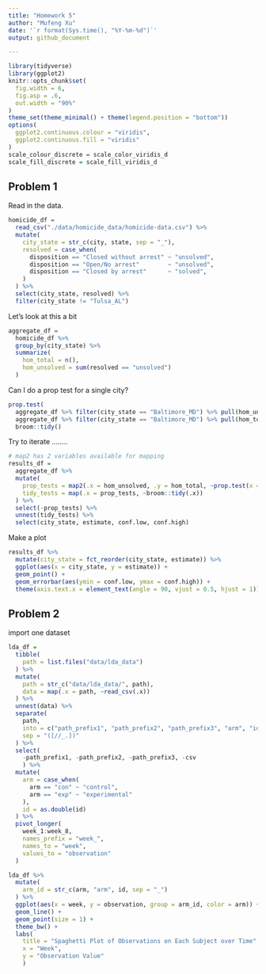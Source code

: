 ```yaml
---
title: "Homework 5"
author: "Mufeng Xu"
date: '`r format(Sys.time(), "%Y-%m-%d")`'
output: github_document

---
```


```r
library(tidyverse)
library(ggplot2)
knitr::opts_chunk$set(
  fig.width = 6,
  fig.asp = .6,
  out.width = "90%"
)
theme_set(theme_minimal() + theme(legend.position = "bottom"))
options(
  ggplot2.continuous.colour = "viridis",
  ggplot2.continuous.fill = "viridis"
)
scale_colour_discrete = scale_color_viridis_d
scale_fill_discrete = scale_fill_viridis_d
```


## Problem 1

Read in the data.

```r
homicide_df = 
  read_csv("./data/homicide_data/homicide-data.csv") %>% 
  mutate(
    city_state = str_c(city, state, sep = "_"),
    resolved = case_when(
      disposition == "Closed without arrest" ~ "unsolved",
      disposition == "Open/No arrest"        ~ "unsolved",
      disposition == "Closed by arrest"      ~ "solved",
    )
  ) %>% 
  select(city_state, resolved) %>% 
  filter(city_state != "Tulsa_AL")
```

Let's look at this a bit

```r
aggregate_df = 
  homicide_df %>% 
  group_by(city_state) %>% 
  summarize(
    hom_total = n(),
    hom_unsolved = sum(resolved == "unsolved")
  )
```

Can I do a prop test for a single city?

```r
prop.test(
  aggregate_df %>% filter(city_state == "Baltimore_MD") %>% pull(hom_unsolved), 
  aggregate_df %>% filter(city_state == "Baltimore_MD") %>% pull(hom_total)) %>% 
  broom::tidy()
```

Try to iterate ........

```r
# map2 has 2 variables available for mapping
results_df = 
  aggregate_df %>% 
  mutate(
    prop_tests = map2(.x = hom_unsolved, .y = hom_total, ~prop.test(x = .x, n = .y)),
    tidy_tests = map(.x = prop_tests, ~broom::tidy(.x))
  ) %>% 
  select(-prop_tests) %>% 
  unnest(tidy_tests) %>% 
  select(city_state, estimate, conf.low, conf.high)
```

Make a plot

```r
results_df %>% 
  mutate(city_state = fct_reorder(city_state, estimate)) %>% 
  ggplot(aes(x = city_state, y = estimate)) +
  geom_point() + 
  geom_errorbar(aes(ymin = conf.low, ymax = conf.high)) + 
  theme(axis.text.x = element_text(angle = 90, vjust = 0.5, hjust = 1))
```


## Problem 2

import one dataset 

```r
lda_df = 
  tibble(
    path = list.files("data/lda_data")
  ) %>% 
  mutate(
    path = str_c("data/lda_data/", path),
    data = map(.x = path, ~read_csv(.x))
  ) %>% 
  unnest(data) %>% 
  separate(
    path,
    into = c("path_prefix1", "path_prefix2", "path_prefix3", "arm", "id", "csv"),
    sep = "([//_.])"
  ) %>% 
  select(
    -path_prefix1, -path_prefix2, -path_prefix3, -csv
    ) %>% 
  mutate(
    arm = case_when(
      arm == "con" ~ "control",
      arm == "exp" ~ "experimental"
    ),
    id = as.double(id)
  ) %>% 
  pivot_longer(
    week_1:week_8,
    names_prefix = "week_",
    names_to = "week",
    values_to = "observation"
  )
```


```r
lda_df %>% 
  mutate(
    arm_id = str_c(arm, "arm", id, sep = "_")
  ) %>% 
  ggplot(aes(x = week, y = observation, group = arm_id, color = arm)) +
  geom_line() +
  geom_point(size = 1) +
  theme_bw() +
  labs(
    title = "Spaghetti Plot of Observations on Each Subject over Time",
    x = "Week",
    y = "Observation Value"
    )
```





